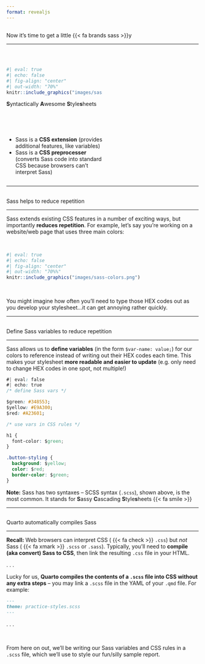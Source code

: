 ```yaml
---
format: revealjs
---
```


##  {#sassy data-menu-title="Get Sassy"}

[Now it's time to get a little {{< fa brands sass >}}y]{.slide-title}

<hr>
<br>

::: {columns}

::: {.column width="50%"}
```r
#| eval: true 
#| echo: false
#| fig-align: "center"
#| out-width: "70%" 
knitr::include_graphics("images/sass.png")
```

::: {.center-text}
**S**yntactically **A**wesome **S**tyle**s**heets
:::
:::

::: {.column width="50%"}

<br>
<br>

::: {.body-text}
- Sass is a **CSS extension** (provides additional features, like variables)
- Sass is a **CSS preprocesser** (converts Sass code into standard CSS because browsers can't interpret Sass)
:::
:::

:::

---

##  {#why-sass data-menu-title="Why Sass"}

[Sass helps to reduce repetition]{.slide-title}

<hr>

::: {.body-text}
Sass extends existing CSS features in a number of exciting ways, but importantly **reduces repetition**. For example, let's say you're working on a website/web page that uses three main colors:
:::

<br>

```r
#| eval: true 
#| echo: false
#| fig-align: "center"
#| out-width: "70%%" 
knitr::include_graphics("images/sass-colors.png")
```

<br>

::: {.body-text}
You might imagine how often you’ll need to type those HEX codes out as you develop your stylesheet…it can get annoying rather quickly.
:::

---

##  {#reduce-rep data-menu-title="Reduce repetition"}

[Define Sass variables to reduce repetition]{.slide-title-smaller}

<hr>

::: {.body-text}
Sass allows us to **define variables** (in the form `$var-name: value;`) for our colors to reference instead of writing out their HEX codes each time. This makes your stylesheet **more readable and easier to update** (e.g. only need to change HEX codes in one spot, not multiple!)
:::

```css
#| eval: false
#| echo: true
/* define Sass vars */

$green: #348553;
$yellow: #E9A300;
$red: #A23601;

/* use vars in CSS rules */

h1 {
  font-color: $green;
}

.button-styling {
  background: $yellow;
  color: $red; 
  border-color: $green;
}
```

::: {.body-text}
**Note:** Sass has two syntaxes -- SCSS syntax (`.scss`), shown above, is the most common. It stands for **S**assy **C**ascading **S**tyle**s**heets {{< fa smile >}}
:::

---

##  {#using-scss-files data-menu-title="Using .scss files"}

[Quarto automatically compiles Sass]{.slide-title}

<hr>

::: {.body-text}
**Recall:** Web browsers can interpret CSS ( {{< fa check >}} `.css`) but *not* Sass ( {{< fa xmark >}} `.scss` or `.sass`). Typically, you'll need to **compile (aka convert) Sass to CSS**, then link the resulting `.css` file in your HTML.
:::

. . . 

::: {.body-text}
Lucky for us, **Quarto compiles the contents of a `.scss` file into CSS without any extra steps** -- you may link a `.scss` file in the YAML of your `.qmd` file. For example:
:::

```.md
---
theme: practice-styles.scss
---
```

. . .

<br>

::: {.center-text}
From here on out, we'll be writing our Sass variables and CSS rules in a `.scss` file, which we'll use to style our fun/silly sample report.
:::


